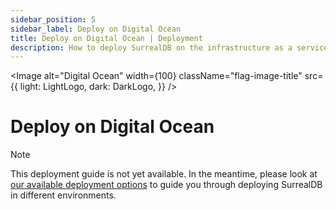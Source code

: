 ```yaml
---
sidebar_position: 5
sidebar_label: Deploy on Digital Ocean
title: Deploy on Digital Ocean | Deployment
description: How to deploy SurrealDB on the infrastructure as a service provider Digital Ocean.
---
```



<Image
    alt="Digital Ocean"
    width={100}
    className="flag-image-title"
    src={{
        light: LightLogo,
        dark: DarkLogo,
    }}
/>

# Deploy on Digital Ocean

> [!NOTE]
> This deployment guide is not yet available. In the meantime, please look at [our available deployment options](/docs/surrealdb/deployment) to guide you through deploying SurrealDB in different environments.

